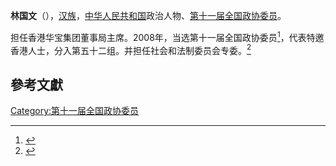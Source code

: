 '''林国文'''（{{bd|1963年||}}），[[汉族|汉族]]，[[中华人民共和国|中华人民共和国]]政治人物、[[第十一届全国政协委员|第十一届全国政协委员]]。

担任香港华宝集团董事局主席。2008年，当选第十一届全国政协委员<ref>{{cite news|title=第十一届全国政协委员名单|url=http://www.indaa.com.cn/zt/2009qglh/zxzs/200903/t20090303_127573.html|accessdate=2013-04-09|newspaper=新华社北京1月25日电 中国人民政治协商会议第十一届全国委员会委员名单(共2237人，2008年1月25日政协第十届全国委员会常务委员会第二十次会议通过)|date=2008年1月25日|deadurl=yes|archiveurl=https://web.archive.org/web/20130928014403/http://www.indaa.com.cn/zt/2009qglh/zxzs/200903/t20090303_127573.html|archivedate=2013年9月28日}}</ref>，代表特邀香港人士，分入第五十二组。并担任社会和法制委员会专委。<ref>{{cite news|title=全国政协信息-林国文|url=http://www.cppcc.gov.cn/CMS/wylibary/showJcwyxtInfoWylibary.action?tabJcwyxt.guid=11W0019340&wytype=wjwy|accessdate=2013-04-11|newspaper=全国政协委员会|archive-date=2019-05-19|archive-url=https://web.archive.org/web/20190519141648/http://www.cppcc.gov.cn/CMS/wylibary/showJcwyxtInfoWylibary.action?tabJcwyxt.guid=11W0019340&wytype=wjwy|dead-url=no}}</ref>

==參考文獻==
{{reflist}}
{{中国政治人物小作品}}

[[Category:第十一届全国政协委员|Category:第十一届全国政协委员]]